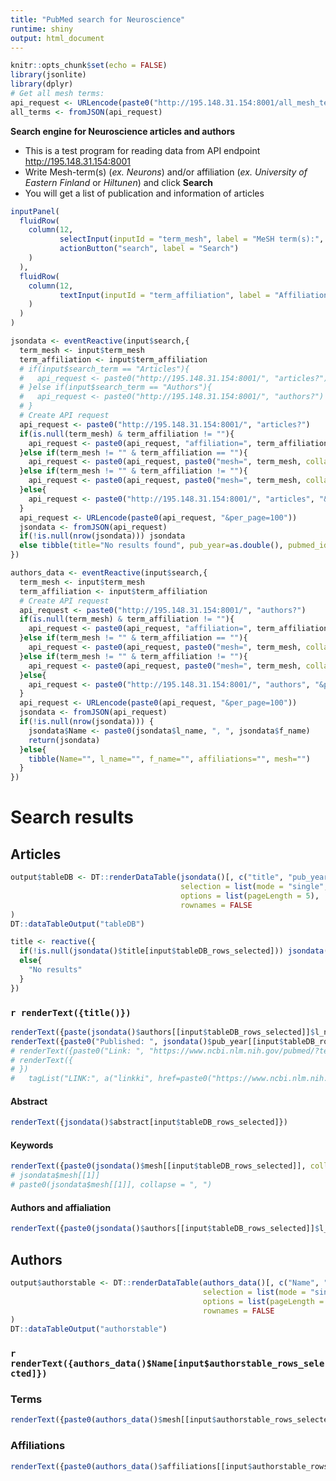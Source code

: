 ```yaml
---
title: "PubMed search for Neuroscience"
runtime: shiny
output: html_document
---
```


```r
knitr::opts_chunk$set(echo = FALSE)
library(jsonlite)
library(dplyr)
# Get all mesh terms:
api_request <- URLencode(paste0("http://195.148.31.154:8001/all_mesh_terms"))
all_terms <- fromJSON(api_request)
```

**Search engine for Neuroscience articles and authors**

* This is a test program for reading data from API endpoint <http://195.148.31.154:8001>
* Write Mesh-term(s) (*ex. Neurons*) and/or affiliation (*ex. University of Eastern Finland* or *Hiltunen*) and click **Search**
* You will get a list of publication and information of articles

```r
inputPanel(
  fluidRow(
    column(12,
           selectInput(inputId = "term_mesh", label = "MeSH term(s):", choices = all_terms, selected = "Neurons", multiple = T),
           actionButton("search", label = "Search")
    )
  ),
  fluidRow(
    column(12, 
           textInput(inputId = "term_affiliation", label = "Affiliation:", value = "University of Eastern Finland")
    )
  )
)

jsondata <- eventReactive(input$search,{
  term_mesh <- input$term_mesh 
  term_affiliation <- input$term_affiliation
  # if(input$search_term == "Articles"){
  #   api_request <- paste0("http://195.148.31.154:8001/", "articles?")
  # }else if(input$search_term == "Authors"){
  #   api_request <- paste0("http://195.148.31.154:8001/", "authors?")
  # }
  # Create API request
  api_request <- paste0("http://195.148.31.154:8001/", "articles?")
  if(is.null(term_mesh) & term_affiliation != ""){
    api_request <- paste0(api_request, "affiliation=", term_affiliation)
  }else if(term_mesh != "" & term_affiliation == ""){
    api_request <- paste0(api_request, paste0("mesh=", term_mesh, collapse = "&"))
  }else if(term_mesh != "" & term_affiliation != ""){
    api_request <- paste0(api_request, paste0("mesh=", term_mesh, collapse = "&"), "&affiliation=", term_affiliation)
  }else{
    api_request <- paste0("http://195.148.31.154:8001/", "articles", "&per_page=100")
  } 
  api_request <- URLencode(paste0(api_request, "&per_page=100"))
  jsondata <- fromJSON(api_request)
  if(!is.null(nrow(jsondata))) jsondata
  else tibble(title="No results found", pub_year=as.double(), pubmed_id=as.double(), abstract="", mesh="", authors="")
})

authors_data <- eventReactive(input$search,{
  term_mesh <- input$term_mesh 
  term_affiliation <- input$term_affiliation
  # Create API request
  api_request <- paste0("http://195.148.31.154:8001/", "authors?")
  if(is.null(term_mesh) & term_affiliation != ""){
    api_request <- paste0(api_request, "affiliation=", term_affiliation)
  }else if(term_mesh != "" & term_affiliation == ""){
    api_request <- paste0(api_request, paste0("mesh=", term_mesh, collapse = "&"))
  }else if(term_mesh != "" & term_affiliation != ""){
    api_request <- paste0(api_request, paste0("mesh=", term_mesh, collapse = "&"), "&affiliation=", term_affiliation)
  }else{
    api_request <- paste0("http://195.148.31.154:8001/", "authors", "&per_page=100")
  } 
  api_request <- URLencode(paste0(api_request, "&per_page=100"))
  jsondata <- fromJSON(api_request)
  if(!is.null(nrow(jsondata))) {
    jsondata$Name <- paste0(jsondata$l_name, ", ", jsondata$f_name)
    return(jsondata)
  }else{
    tibble(Name="", l_name="", f_name="", affiliations="", mesh="")
  }
})

```


# Search results {.tabset}

## Articles

```r
output$tableDB <- DT::renderDataTable(jsondata()[, c("title", "pub_year")],  
                                      selection = list(mode = "single", selected = 1), 
                                      options = list(pageLength = 5), 
                                      rownames = FALSE
)
DT::dataTableOutput("tableDB")

title <- reactive({
  if(!is.null(jsondata()$title[input$tableDB_rows_selected])) jsondata()$title[input$tableDB_rows_selected]
  else{
    "No results"
  }
})
```


### `r renderText({title()})`
<!-- ## `r renderText({jsondata()$title[input$tableDB_rows_selected]})` -->

```r
renderText({paste(jsondata()$authors[[input$tableDB_rows_selected]]$l_name, jsondata()$authors[[input$tableDB_rows_selected]]$f_name, collapse = ", ")})
renderText({paste0("Published: ", jsondata()$pub_year[[input$tableDB_rows_selected]], " | ", "PubMed ID: ", jsondata()$pubmed_id[[input$tableDB_rows_selected]])})
# renderText({paste0("Link: ", "https://www.ncbi.nlm.nih.gov/pubmed/?term=", jsondata()$pubmed_id[[input$tableDB_rows_selected]],"")})
# renderText({
# })
#   tagList("LINK:", a("linkki", href=paste0("https://www.ncbi.nlm.nih.gov/pubmed/?term=", jsondata()$pubmed_id[[input$tableDB_rows_selected]])))  

```

#### Abstract

```r
renderText({jsondata()$abstract[input$tableDB_rows_selected]})
```


#### Keywords

```r
renderText({paste0(jsondata()$mesh[[input$tableDB_rows_selected]], collapse = ", ")})
# jsondata$mesh[[1]]
# paste0(jsondata$mesh[[1]], collapse = ", ")
```


#### Authors and affialiation

```r
renderText({paste0(jsondata()$authors[[input$tableDB_rows_selected]]$l_name, ", ", jsondata()$authors[[input$tableDB_rows_selected]]$f_name, " (",jsondata()$authors[[input$tableDB_rows_selected]]$affiliation,")", collapse = "; ")})
```


## Authors

```r
output$authorstable <- DT::renderDataTable(authors_data()[, c("Name", "l_name", "f_name")],  
                                           selection = list(mode = "single", selected = 1), 
                                           options = list(pageLength = 10), 
                                           rownames = FALSE
)
DT::dataTableOutput("authorstable")
```

### `r renderText({authors_data()$Name[input$authorstable_rows_selected]})`

### Terms

```r
renderText({paste0(authors_data()$mesh[[input$authorstable_rows_selected]], collapse = ", ")})
```

### Affiliations

```r
renderText({paste0(authors_data()$affiliations[[input$authorstable_rows_selected]], collapse = ", ")})
```
